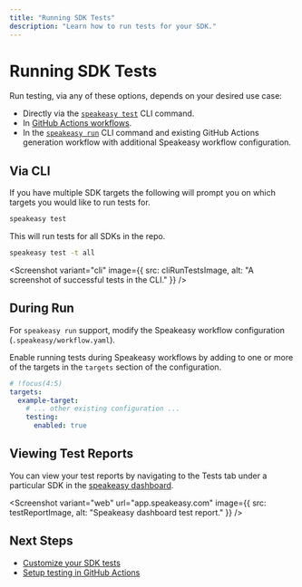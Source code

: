 ```yaml
---
title: "Running SDK Tests"
description: "Learn how to run tests for your SDK."
---
```




# Running SDK Tests

Run testing, via any of these options, depends on your desired use case:

- Directly via the [`speakeasy test`](/docs/speakeasy-reference/cli/test) CLI command.
- In [GitHub Actions workflows](/docs/customize-testing/github-actions).
- In the [`speakeasy run`](/docs/speakeasy-reference/cli/run) CLI command and existing GitHub Actions generation workflow with additional Speakeasy workflow configuration.

## Via CLI

If you have multiple SDK targets the following will prompt you on which targets you would like to run tests for.
```bash
speakeasy test
```

This will run tests for all SDKs in the repo.
```bash
speakeasy test -t all
```

<Screenshot 
  variant="cli"
  image={{
    src: cliRunTestsImage,
    alt: "A screenshot of successful tests in the CLI."
  }}
/>

## During Run

For `speakeasy run` support, modify the Speakeasy workflow configuration (`.speakeasy/workflow.yaml`).

Enable running tests during Speakeasy workflows by adding to one or more of the targets in the  `targets` section of the configuration.

```yaml
# !focus(4:5)
targets:
  example-target:
    # ... other existing configuration ...
    testing:
      enabled: true
```

## Viewing Test Reports

You can view your test reports by navigating to the Tests tab under a particular SDK in the [speakeasy dashboard](https://app.speakeasy.com/).

<Screenshot
  variant="web"
  url="app.speakeasy.com"
  image={{
    src: testReportImage,
    alt: "Speakeasy dashboard test report."
  }}
/>

## Next Steps

- [Customize your SDK tests](/docs/customize-testing/customizing-sdk-tests)
- [Setup testing in GitHub Actions](/docs/customize-testing/github-actions)

